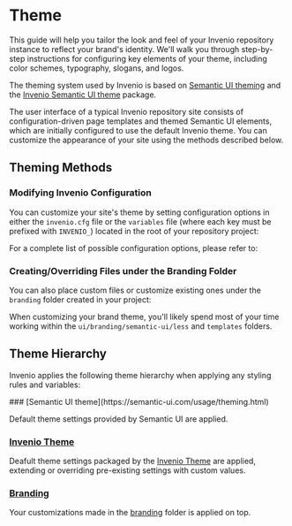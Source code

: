 
# Theme

This guide will help you tailor the look and feel of your Invenio repository instance to reflect your brand's identity.
We'll walk you through step-by-step instructions for configuring key elements of your theme, including color schemes, typography, slogans, and logos.

<Callout type="info">
The theming system used by Invenio is based on <a href="https://semantic-ui.com/usage/theming.html">Semantic UI theming</a>
and the <a href="https://github.com/inveniosoftware/invenio-theme/tree/master/invenio_theme/assets/semantic-ui/less/invenio_theme/theme">Invenio Semantic UI theme</a> package.
</Callout>

The user interface of a typical Invenio repository site consists of configuration-driven page templates and themed Semantic UI elements,
which are initially configured to use the default Invenio theme. You can customize the appearance of your site using the methods described below.

## Theming Methods

### Modifying Invenio Configuration

You can customize your site's theme by setting configuration options in either the `invenio.cfg` file or the `variables` file (where each key must be prefixed with `INVENIO_`) located in the root of your repository project:

<FileTree>
  <FileTree.Folder name="myrepo" defaultOpen>
    <FileTree.Folder name="..." />
    <FileTree.File name="..." />
    <FileTree.File name="invenio.cfg" active={true} />
    <FileTree.File name="variables" active={true} />
  </FileTree.Folder>
</FileTree>

For a complete list of possible configuration options, please refer to:

<Cards>
  <Card title="Invenio Theme Configuration Options Reference" href="https://invenio-theme.readthedocs.io/en/latest/configuration.html" />
</Cards>

### Creating/Overriding Files under the Branding Folder

You can also place custom files or customize existing ones under the `branding` folder created in your project:

<FileTree>
  <FileTree.Folder name="myrepo" defaultOpen>
    <FileTree.Folder name="ui" defaultOpen>
        <FileTree.Folder name="branding" defaultOpen>
            <FileTree.Folder name="semantic-ui" defaultOpen>
              <FileTree.Folder name="js"></FileTree.Folder>
              <FileTree.Folder name="less" defaultOpen></FileTree.Folder>
              <FileTree.Folder name="templates"></FileTree.Folder>
            </FileTree.Folder>
            <FileTree.Folder name="templates" />
            <FileTree.File name="__init__.py" />
            <FileTree.File name="webpack.py" />
        </FileTree.Folder>
    </FileTree.Folder>
  </FileTree.Folder>
</FileTree>

When customizing your brand theme, you'll likely spend most of your time working within the `ui/branding/semantic-ui/less` and `templates` folders.

## Theme Hierarchy

Invenio applies the following theme hierarchy when applying any styling rules and variables:

<Steps>
### [Semantic UI theme](https://semantic-ui.com/usage/theming.html)

Default theme settings provided by Semantic UI are applied.

### [Invenio Theme](https://invenio-theme.readthedocs.io/en/latest/index.html)

Deafult theme settings packaged by the [Invenio Theme](https://invenio-theme.readthedocs.io/en/latest/index.html) are applied, extending or overriding pre-existing settings with custom values.

### [Branding](#creatingoverriding-files-under-the-branding-folder)

Your customizations made in the [branding](#creatingoverriding-files-under-the-branding-folder) folder is applied on top.
</Steps>
